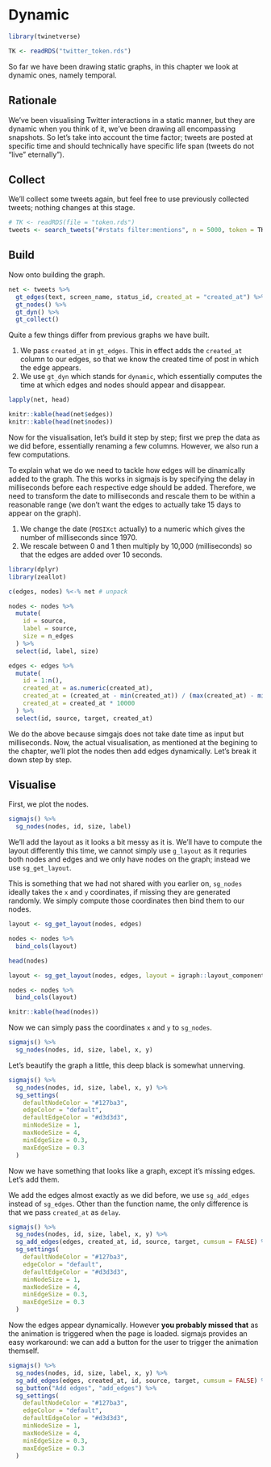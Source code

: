 # Dynamic {#dynamic}

```r
library(twinetverse)

TK <- readRDS("twitter_token.rds")
```

So far we have been drawing static graphs, in this chapter we look at dynamic ones, namely temporal. 

## Rationale

We've been visualising Twitter interactions in a static manner, but they are dynamic when you think of it, we've been drawing all encompassing snapshots. So let's take into account the time factor; tweets are posted at specific time and should technically have specific life span (tweets do not "live" eternally").

## Collect

We'll collect some tweets again, but feel free to use previously collected tweets; nothing changes at this stage.

```r
# TK <- readRDS(file = "token.rds")
tweets <- search_tweets("#rstats filter:mentions", n = 5000, token = TK, include_rts = FALSE)
```

## Build

Now onto building the graph.

```r
net <- tweets %>% 
  gt_edges(text, screen_name, status_id, created_at = "created_at") %>% 
  gt_nodes() %>% 
  gt_dyn() %>% 
  gt_collect()
```

Quite a few things differ from previous graphs we have built.

1. We pass `created_at` in `gt_edges`. This in effect adds the `created_at` column to our edges, so that we know the created time of post in which the edge appears.
2. We use `gt_dyn` which stands for `dynamic`, which essentially computes the time at which edges and nodes should appear and disappear.

```r
lapply(net, head)
```

```r
knitr::kable(head(net$edges))
knitr::kable(head(net$nodes))
```

Now for the visualisation, let's build it step by step; first we prep the data as we did before, essentially renaming a few columns. However, we also run a few computations. 

To explain what we do we need to tackle how edges will be dinamically added to the graph. The this works in sigmajs is by specifying the delay in milliseconds before each respective edge should be added. Therefore, we need to transform the date to milliseconds and rescale them to be within a reasonable range (we don't want the edges to actually take 15 days to appear on the graph).

1. We change the date (`POSIXct` actually) to a numeric which gives the number of milliseconds since 1970.
2. We rescale between 0 and 1 then multiply by 10,000 (milliseconds) so that the edges are added over 10 seconds.

```r
library(dplyr)
library(zeallot)

c(edges, nodes) %<-% net # unpack

nodes <- nodes %>% 
  mutate(
    id = source,
    label = source,
    size = n_edges
  ) %>% 
  select(id, label, size)

edges <- edges %>% 
  mutate(
    id = 1:n(),
    created_at = as.numeric(created_at),
    created_at = (created_at - min(created_at)) / (max(created_at) - min(created_at)),
    created_at = created_at * 10000
  ) %>% 
  select(id, source, target, created_at)
```

We do the above because simgajs does not take date time as input but milliseconds. Now, the actual visualisation, as mentioned at the begining to the chapter, we'll plot the nodes then add edges dynamically. Let's break it down step by step. 

## Visualise

First, we plot the nodes.

```r
sigmajs() %>% 
  sg_nodes(nodes, id, size, label) 
```

We'll add the layout as it looks a bit messy as it is. We'll have to compute the layout differently this time, we cannot simply use `g_layout` as it requries both nodes and edges and we only have nodes on the graph; instead we use `sg_get_layout`.

This is something that we had not shared with you earlier on, `sg_nodes` ideally takes the `x` and `y` coordinates, if missing they are generated randomly. We simply compute those coordinates then bind them to our nodes.

```r
layout <- sg_get_layout(nodes, edges)

nodes <- nodes %>% 
  bind_cols(layout)

head(nodes)
```

```r
layout <- sg_get_layout(nodes, edges, layout = igraph::layout_components)

nodes <- nodes %>% 
  bind_cols(layout)

knitr::kable(head(nodes))
```

Now we can simply pass the coordinates `x` and `y` to `sg_nodes`.

```r
sigmajs() %>% 
  sg_nodes(nodes, id, size, label, x, y) 
```

Let's beautify the graph a little, this deep black is somewhat unnerving.

```r
sigmajs() %>% 
  sg_nodes(nodes, id, size, label, x, y) %>%
  sg_settings(
    defaultNodeColor = "#127ba3",
    edgeColor = "default",
    defaultEdgeColor = "#d3d3d3",
    minNodeSize = 1,
    maxNodeSize = 4,
    minEdgeSize = 0.3,
    maxEdgeSize = 0.3
  )
```

Now we have something that looks like a graph, except it's missing edges. Let's add them.

We add the edges almost exactly as we did before, we use `sg_add_edges` instead of `sg_edges`. Other than the function name, the only difference is that we pass `created_at` as `delay`.

```r
sigmajs() %>% 
  sg_nodes(nodes, id, size, label, x, y) %>%
  sg_add_edges(edges, created_at, id, source, target, cumsum = FALSE) %>% 
  sg_settings(
    defaultNodeColor = "#127ba3",
    edgeColor = "default",
    defaultEdgeColor = "#d3d3d3",
    minNodeSize = 1,
    maxNodeSize = 4,
    minEdgeSize = 0.3,
    maxEdgeSize = 0.3
  )
```

Now the edges appear dynamically. However **you probably missed that** as the animation is triggered when the page is loaded. sigmajs provides an easy workaround: we can add a button for the user to trigger the animation themself.

```r
sigmajs() %>% 
  sg_nodes(nodes, id, size, label, x, y) %>%
  sg_add_edges(edges, created_at, id, source, target, cumsum = FALSE) %>% 
  sg_button("Add edges", "add_edges") %>% 
  sg_settings(
    defaultNodeColor = "#127ba3",
    edgeColor = "default",
    defaultEdgeColor = "#d3d3d3",
    minNodeSize = 1,
    maxNodeSize = 4,
    minEdgeSize = 0.3,
    maxEdgeSize = 0.3
  )
```

